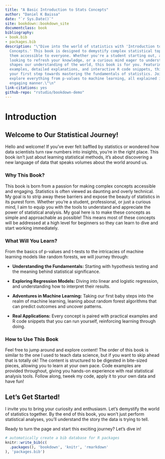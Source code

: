 ```yaml
--- 
title: "A Basic Introduction to Stats Concepts"
author: "Daniel K Baissa"
date: "`r Sys.Date()`"
site: bookdown::bookdown_site
documentclass: book
bibliography:
- book.bib
- packages.bib
description: "\"Dive into the world of statistics with 'Introduction to Basic Stats
  Concepts.' This book is designed to demystify complex statistical topics and make
  them accessible to everyone. Whether you're a student starting out, a professional
  looking to refresh your knowledge, or a curious mind eager to understand how data
  shapes our understanding of the world, this book is for you. Featuring practical
  examples, detailed explanations, and interactive R code snippets, this guide is
  your first step towards mastering the fundamentals of statistics. Join us as we
  explore everything from p-values to machine learning, all explained in a clear and
  engaging manner.\"\n"
link-citations: yes
github-repo: "rstudio/bookdown-demo"
---
```



# Introduction

## Welcome to Our Statistical Journey!

Hello and welcome! If you've ever felt baffled by statistics or wondered how data scientists turn raw numbers into insights, you're in the right place. This book isn't just about learning statistical methods, it's about discovering a new language of data that speaks volumes about the world around us. 

### Why This Book?

This book is born from a passion for making complex concepts accessible and engaging. Statistics is often viewed as daunting and overly technical. My goal is to strip away these barriers and expose the beauty of statistics in its purest form. Whether you're a student, professional, or just a curious mind, I aim to equip you with the tools to understand and appreciate the power of statistical analysis. My goal here is to make these concepts as simple and approachable as possible! This means most of these concepts will be addressed at a high level for beginners so they can learn to dive and start working immediately. 

### What Will You Learn?

From the basics of p-values and t-tests to the intricacies of machine learning models like random forests, we will journey through:

- **Understanding the Fundamentals:** Starting with hypothesis testing and the meaning behind statistical significance.

- **Exploring Regression Models:** Diving into linear and logistic regression, and understanding how to interpret their results.

- **Adventures in Machine Learning:** Taking our first baby steps into the realm of machine learning, leaning about random forest algorithms that can predict outcomes and uncover patterns.

- **Real Applications:** Every concept is paired with practical examples and R code snippets that you can run yourself, reinforcing learning through doing.

### How to Use This Book

Feel free to jump around and explore content! The order of this book is similar to the one I used to teach data science, but if you want to skip ahead that is totally ok!  The content is structured to be digested in bite-sized pieces, allowing you to learn at your own pace. Code examples are provided throughout, giving you hands-on experience with real statistical analysis tools. Follow along, tweek my code, apply it to your own data and have fun!


## Let's Get Started!

I invite you to bring your curiosity and enthusiasm. Let’s demystify the world of statistics together. By the end of this book, you won't just perform statistical analyses, you'll understand the story the data is trying to tell.

Ready to turn the page and start this exciting journey? Let's dive in!


```r
# automatically create a bib database for R packages
knitr::write_bib(c(
  .packages(), 'bookdown', 'knitr', 'rmarkdown'
), 'packages.bib')
```
